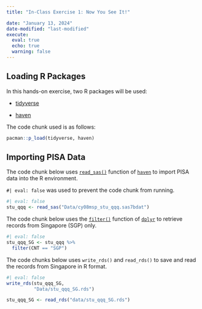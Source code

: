 ```yaml
---
title: "In-Class Exercise 1: Now You See It!"

date: "January 13, 2024"
date-modified: "last-modified"
execute:
  eval: true
  echo: true
  warning: false
---
```


## Loading R Packages

In this hands-on exercise, two R packages will be used:

-   [tidyverse](https://www.tidyverse.org/)

-   [haven](https://haven.tidyverse.org/)

The code chunk used is as follows:

```r
pacman::p_load(tidyverse, haven)
```

## Importing PISA Data

The code chunk below uses [`read_sas()`](https://haven.tidyverse.org/reference/read_sas.html) function of [`haven`](https://haven.tidyverse.org/) to import PISA data into the R environment.

`#| eval: false` was used to prevent the code chunk from running.

```r
#| eval: false
stu_qqq <- read_sas("Data/cy08msp_stu_qqq.sas7bdat")
```

The code chunk below uses the [`filter()`](https://dplyr.tidyverse.org/reference/filter.html) function of [`dplyr`](https://dplyr.tidyverse.org/) to retrieve records from Singapore (SGP) only.

```r
#| eval: false
stu_qqq_SG <- stu_qqq %>% 
  filter(CNT == "SGP")
```

The code chunks below uses `write_rds()` and `read_rds()` to save and read the records from Singapore in R format.
```r
#| eval: false
write_rds(stu_qqq_SG, 
          "Data/stu_qqq_SG.rds")
```

```r
stu_qqq_SG <- read_rds("data/stu_qqq_SG.rds")
```

